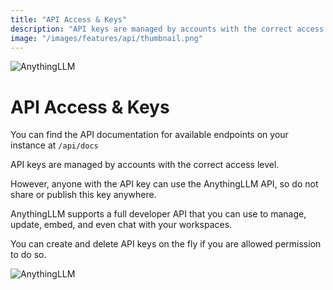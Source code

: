 ```yaml
---
title: "API Access & Keys"
description: "API keys are managed by accounts with the correct access level."
image: "/images/features/api/thumbnail.png"
---
```



<Image
  src="/images/features/api/thumbnail.png" 
  height={1080} 
  width={1920} 
  quality={100}
  alt="AnythingLLM"
/>


# API Access & Keys

You can find the API documentation for available endpoints on your instance at `/api/docs`

API keys are managed by accounts with the correct access level.

However, anyone with the API key can use the AnythingLLM API, so do not share or publish this key anywhere.

AnythingLLM supports a full developer API that you can use to manage, update, embed, and even chat with your workspaces.

You can create and delete API keys on the fly if you are allowed permission to do so.

<Image
  src="/images/features/api/api-keys.png" 
  height={1080} 
  width={1920} 
  quality={100}
  alt="AnythingLLM"
/>

